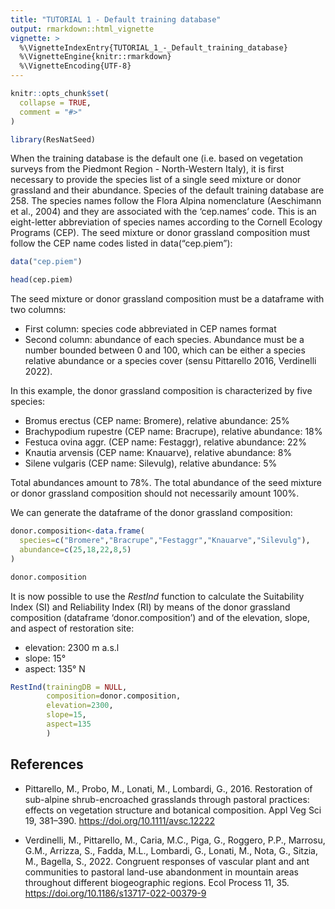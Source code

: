 ```yaml
---
title: "TUTORIAL 1 - Default training database"
output: rmarkdown::html_vignette
vignette: >
  %\VignetteIndexEntry{TUTORIAL_1_-_Default_training_database}
  %\VignetteEngine{knitr::rmarkdown}
  %\VignetteEncoding{UTF-8}
---
```


```r
knitr::opts_chunk$set(
  collapse = TRUE,
  comment = "#>"
)
```

```r
library(ResNatSeed)
```

When the training database is the default one (i.e. based on vegetation surveys from the Piedmont Region - North-Western Italy), it is first necessary to provide the species list of a single seed mixture or donor grassland and their abundance. Species of the default training database are 258. The species names follow the Flora Alpina nomenclature (Aeschimann et al., 2004) and they are associated with the 'cep.names' code. This is an eight-letter abbreviation of species names according to the Cornell Ecology Programs (CEP). The seed mixture or donor grassland composition must follow the CEP name codes listed in data("cep.piem"):

```r
data("cep.piem")

head(cep.piem)

```

The seed mixture or donor grassland composition must be a dataframe with two columns:

-   First column: species code abbreviated in CEP names format
-   Second column: abundance of each species. Abundance must be a number bounded between 0 and 100, which can be either a species relative abundance or a species cover (sensu Pittarello 2016, Verdinelli 2022).

In this example, the donor grassland composition is characterized by five species:

-   Bromus erectus (CEP name: Bromere), relative abundance: 25%
-   Brachypodium rupestre (CEP name: Bracrupe), relative abundance: 18%
-   Festuca ovina aggr. (CEP name: Festaggr), relative abundance: 22%
-   Knautia arvensis (CEP name: Knauarve), relative abundance: 8%
-   Silene vulgaris (CEP name: Silevulg), relative abundance: 5%

Total abundances amount to 78%. The total abundance of the seed mixture or donor grassland composition should not necessarily amount 100%.

We can generate the dataframe of the donor grassland composition:

```r
donor.composition<-data.frame(
  species=c("Bromere","Bracrupe","Festaggr","Knauarve","Silevulg"),
  abundance=c(25,18,22,8,5)
)

donor.composition
```

It is now possible to use the *RestInd* function to calculate the Suitability Index (SI) and Reliability Index (RI) by means of the donor grassland composition (dataframe 'donor.composition') and of the elevation, slope, and aspect of restoration site:

-   elevation: 2300 m a.s.l
-   slope: 15°
-   aspect: 135° N

```r
RestInd(trainingDB = NULL, 
        composition=donor.composition,  
        elevation=2300, 
        slope=15, 
        aspect=135
        )
```

## References

-   Pittarello, M., Probo, M., Lonati, M., Lombardi, G., 2016. Restoration of sub-alpine shrub-encroached grasslands through pastoral practices: effects on vegetation structure and botanical composition. Appl Veg Sci 19, 381--390. <https://doi.org/10.1111/avsc.12222>

-   Verdinelli, M., Pittarello, M., Caria, M.C., Piga, G., Roggero, P.P., Marrosu, G.M., Arrizza, S., Fadda, M.L., Lombardi, G., Lonati, M., Nota, G., Sitzia, M., Bagella, S., 2022. Congruent responses of vascular plant and ant communities to pastoral land-use abandonment in mountain areas throughout different biogeographic regions. Ecol Process 11, 35. <https://doi.org/10.1186/s13717-022-00379-9>

